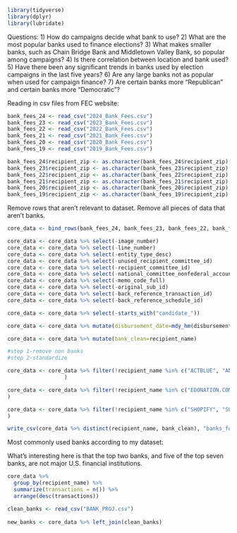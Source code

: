 ```r
library(tidyverse)
library(dplyr)
library(lubridate)
```

Questions: 1) How do campaigns decide what bank to use?
2) What are the most popular banks used to finance elections?
3) What makes smaller banks, such as Chain Bridge Bank and Middletown Valley Bank, so popular among campaigns?
4) Is there correlation between location and bank used?
5) Have there been any significant trends in banks used by election campaigns in the last five years?
6) Are any large banks not as popular when used for campaign finance?
7) Are certain banks more “Republican” and certain banks more “Democratic”?

Reading in csv files from FEC website:

```r
bank_fees_24 <- read_csv("2024_Bank_Fees.csv")
bank_fees_23 <- read_csv("2023_Bank_Fees.csv")
bank_fees_22 <- read_csv("2022_Bank_Fees.csv")
bank_fees_21 <- read_csv("2021_Bank_Fees.csv")
bank_fees_20 <- read_csv("2020_Bank_Fees.csv")
bank_fees_19 <- read_csv("2019_Bank_Fees.csv")

bank_fees_24$recipient_zip <- as.character(bank_fees_24$recipient_zip)
bank_fees_23$recipient_zip <- as.character(bank_fees_23$recipient_zip)
bank_fees_22$recipient_zip <- as.character(bank_fees_22$recipient_zip)
bank_fees_21$recipient_zip <- as.character(bank_fees_21$recipient_zip)
bank_fees_20$recipient_zip <- as.character(bank_fees_20$recipient_zip)
bank_fees_19$recipient_zip <- as.character(bank_fees_19$recipient_zip)


```
Remove rows that aren't relevant to dataset. Remove all pieces of data that aren't banks.
```r
core_data <- bind_rows(bank_fees_24, bank_fees_23, bank_fees_22, bank_fees_21, bank_fees_20, bank_fees_19)

core_data <- core_data %>% select(-image_number)
core_data <- core_data %>% select(-line_number)
core_data <- core_data %>% select(-entity_type_desc)
core_data <- core_data %>% select(-unused_recipient_committee_id)
core_data <- core_data %>% select(-recipient_committee_id)
core_data <- core_data %>% select(-national_committee_nonfederal_account)
core_data <- core_data %>% select(-memo_code_full)
core_data <- core_data %>% select(-original_sub_id)
core_data <- core_data %>% select(-back_reference_transaction_id)
core_data <- core_data %>% select(-back_reference_schedule_id)

core_data <- core_data %>% select(-starts_with("candidate_"))

core_data <- core_data %>% mutate(disbursement_date=mdy_hm(disbursement_date))

core_data <- core_data %>% mutate(bank_clean=recipient_name)

#step 1-remove non banks
#step 2-standardize

core_data <- core_data %>% filter(!recipient_name %in% c("ACTBLUE", "ANEDOT", "YU, EUGENE CHIN", "ZAHRADKA, TAWNJA", "VINCENT, ZACHARY", "VEED PRO", "US ONCOLOGY", "UNITEMIZED, EXPENSES", "UBER", "TOWNSEND FOR CONGRESS", "TARGETED VICTORY LLC", "TARGETED VICTORY", "STRIPE INC", "STRATEGIC PARTNERS & MEDIA LLC", "SOUTHERN IMPACT GROUP LLC", "SMALL UN-ITEMIZED EXPENDITURES", "SHAUN BROWN FOR VIRGINIA", "RYAN KRAUSE FOR CONGRESS", "SIFMA", "WILKINS STRATEGIES GROUP, LLC", "WESTERN ALLIANCE", "WALSH, SEAN P", "SOUTH MAIN STREET PROPERTIES II LTD", "SIGNAPAY", "RIGHT WOMEN PAC", "RAMOS, JAVIER", "PLUG & PLAY TECHNOLOGIES, INC.", "OLIVER, CHASE", "NORPAC", "NEW BLUE INTERACTIVE LLC", "NEW BLUE INTERACTIVE, LLC", "NATIONAL PROPANE GAS ASSOCIATION", "NCPSSM", "MITCHELL, CAITLIN", "MESSER CONSTRUCTION CO PAC", "MARSH AND MCLENNAN AGENCY LLC", "MARILYN FOR U S SENATE", "LEONID GRINBERG LLC", "K&L GATES LLP", "JUST REFORM PAC", "JONES, HUGH", "JANICEK FOR SENATE", "IMAGE DIRECT", "I. LANIER AVANT", "HUBBARD, LOURIN", "HONIGMAN, WILLIAM", "HOADLEY HOUSE LLC", "HENRYALAN", "GLOBAL SERVICE FEE", "GLOBAL PAYMENTS", "FRIENDS OF MICHAEL HOOD", "FOUTS, MATT", "GILSTRAP INC", "GILLERMAN, JONATHAN", "EZELL, MILTON LEVELL", "ELIAS LAW GROUP", "ELITEWORK PROPERTIES LLC", "EDUCATOR'S CU", "DONORBOX", "DIRECT MAIL PROCESSORS", "DIRECT MAIL PROCESSORS", "DEMATTEIS & RICCIARDELLO PLLC", "DC LOCKSMITH", "DANI FOR ILLINOIS", "DALSIMER, ALISON", "CONYERS, JOHN III", "CHICK-FIL-A", "CERTIFIED CONSERVATIVES PAC", "CALL HUB - GAGLERS INC.", "BRITEY LLC", "BROOKS FOR SENATE", "BRAINTREE", "BP BUSINESS CARD", "BILLHIGHWAY", "BIDPAL", "AUTHORIZENET", "AT&T", "ARK MED SOC PAC", "ARK MED SOCIETY PAC", "AMS POLITICAL ACTION COMMITTEE", "ACT BLUE AND BANK FEES", "10SIX CONSULTING", "WINRIGHT SRATEGIES, LLC", "WEBSITE HOSTING SERVICE", "VERITAS PROGRESSIVES PAC", "VANTIV ECOMMERCE", "TRUJILLO, CRYSTAL J DR.", "TRI COUNTIES", "THRIPP, RICHARD", "THREE ARBOR INSURANCE INC.", "THE GIVING BLOCK", "STEPHENS FOR CONGRESS", "SPEEDPRO IMAGING", "SALEM MEDIA GROUP", "RURAL ARIZONA ACTION", "REVV.CO DBA WINRED", "REVV FUNDRAISING PLATFORM", "RENASANT", "RAISE THE MONEY, INC.", "RAISE THE MONEY", "P & A ADMINISTRATIVE SERVICES INC", "PEX CARD", "NMI", "NGP VAN, INC.", "MOONCLERK", "LUCY LAUSER FOR CONGRESS", "JON CURTIS FOR CONGRESS", "HUDSON BAY COMPANY OF ILLINOIS", "HINDUS OF GEORGIA PAC", "GOODMAN CAMPAIGNS LLC", "GOOGLE", "VERGEBEN SERVICES COMPANY", "ACTBLUE TECHNICAL SERVICES", "ELAVON", "BLUEPAY, INC.", "SHOPIFY INC", "WINRED", "WEPAY, INC.", "OREGON RIGHT TO LIFE", "ALLIANT MERCHANT SOLUTION", "ANEDOT, INC.", "SHOPIFY INC.", "CIBC", "NUSENDA CREDIT UNION", "HEARTLAND PAYMENT SYSTEMS", "NUMERO", "CITI CARDS", "PEX", "PAYA", "FIRST BANKCARD", "BANKCARD ASSOCIATES", "CARDMEMBER SERVICE", "ALLIANT LLC", "UBT", "VOTESANE PAC", "HANCOCK WHITNEY", "CORNERSTONE PAYMENT SYSTEMS", "CARL, JERRY LEE JR", "TEXAS MEDICAL ASSOC", "CARDMEMBER SERVICES", "AXIA BANKCARD MERCHANT", "BOK FINANCIAL", "SQUARE, INC", "LOCAL 94-94A-94B IUOE - UNION", "ALLIANT MERCHANT SERVICES", "DHARMA MERCHANT SERVICES", "PINNACLE FINANCIAL PARTNERS", "STRIPE, INC.", "CHASE CARD SERVICES", "PARAGON PAYMENT SOLUTIONS", "ONEAZ CREDIT UNION", "AMERISERV FINANCIAL", "AMERICAN EXPRESS BANK FEES", "ACT BLUE", "UMB", "MERCHANT CARD SERVICES", "HUDSON VALLEY CREDIT UNION", "DEMOCRACY ENGINE", "CHASE CARDMEMBER SERVICES", "BEST CARD", "BALL STATE FEDERAL CREDIT UNION", "AUTHNET GATEWAY", "AA SERVICE FEES", "VANCO", "INTEGRATED SOLUTIONS", "FEDWIRE", "CYBERSOURCE", "WORLD PAY", "PAYPAL HOLDINGS, INC.", "AMERICAN EXPRESS COMPANY", "INTUIT PAYMENT SOLUTIONS", "ELITE CARD PROCESSING LLC", "DEMOCRACY ENGINE, LLC", "CITI CARD", "C&H FINANCIAL SERVICES", "AUTHNET", "BARCLAY'S CREDIT CARD", "SQUARE, INC.", "HUNTINGTON", "HONOR CREDIT UNION", "CHOICE FINANCIAL", "TRUIST MERCHANT SERVICES", "OMEGA PROCESSING", "INTUIT", "MARKETAXESS HOLDINGS INC. PAC", "FIRST DATA", "VISA", "VERGEBEN SERVICES", "WINRED TECHNICAL SERVICES") 
                  )

core_data <- core_data %>% filter(!recipient_name %in% c("EDONATION.COM", "PAYPAL MERCHANT SOLUTIONS, NA", "SQUARE", "SQUARE INC", "VENMO", "PAYPAL", "AUTHORIZE NET", "ELEVON", "V24-013", "PIRYX, INC.", "DNC TRAVEL ESCROW", "ISTREAM", "ENGAGE POLITICS", "ELITE CARD PROCESSING", "WORLDPAY, INC", "TRANSAXT", "SQUARESPACE", "SQUARE FEES", "RALPH AND LOIS DREW TRUST", "SAFEGUARD", "PUBLIX", "PRO ISRAEL AMERICA PAC", "OREGON RIGHT TO LIFE - C4", "MAVERICK PAYMENTS (M - MERCHANT)", "INFINEX INVESTMENTS INC.", "FULLSTREAM", "GEMINI", "DUPACO", "DELUXE CORPORATION", "DELUXE", "DONORBUREAU", "COOPERATIVE FEDERAL", "COMCAST CABLE", "COMMITTEE TO ELECT NATE CAIN", "CIGAR-PAC", "ALLY WESTSHORE LLC", "AFFINIPAY", "TRANSFIRST HOLDINGS", "SOUTHWESTERN ILLINOIS LECET", "HSP", "HARLAND CLARKE CHECKS", "FIRSTDATA MERCHANT SERVICES", "DROPBOX", "CLOVER.COM", "COMMERCIAL CREDIT CARDS", "BANK,, WEBSITE FEES", "AMERICAN EXPRESS SKYE BLUE", "AMERICAN EXPRESS GOLD 2", "UNITED STATES POSTAL SERVICE", "STRIPE, INC", "TD BUSINESS CARD", "SIMMONS BANK CREDIT CARD #4514", "STRIKE WEALTH INVESTMENT", "PAYROLL DATA PROCESSING INC", "MASTERCARD SERVICE CENTER", "MERCHANT SERVICE FEES", "MASTERCARD", "FULLSTEAM", "COGENCY GLOBAL INC", "ELAVON INC.", "EAGLE CREDIT CARD", "DISCOVER IT CARD", "CAMPAIGN FINANCIAL SERVICES", "BENNET COLORADO VICTORY FUND", "BB&T BANK CARD", "CHASE BA VISA - SKYE", "CITYWIDE", "CITI PRESTIGE", "ARISTOTLE INTERNATIONAL, INC", "AMERICAN EXPRESS CARD SERVICES", "AMERICAN EXPRESS BLUE BUS+", "USPS", "9SEVEN CONSULTING", "ACTBLUE TECHINICAL SERVICES", "AADVANTAGE MASTERCARD", "STATION SQUARE LLC", "QUICKBOOKS MERCHANT SERVICES", "QUICKBOOKS MERCHANT SERVICES", "FRIENDS OF KIRBY BIRGANS", "INTUIT, INC.", "OPPENHEIMER & CO. INC.", "MSCPAC", "FEES, BANK", "ELITE CARD PRO", "FIRST DATA MERCHANT SERVICES, LLC", "CARDMEMBER SERVICES - CREDIT CARD", "BENESYS, INC.", "BRAND NEW SENATE", "CARD CONNECT", "CITI BUSINESS CARD", "BANK FEES", "APWU", "WIN RED TECHNICAL SERVICES LLC", "VERIDIAN", "SCHWAB-HELLER", "VANTIV ECOMMERCE FUNDS", "QR-CODE-GENERATOR.COM", "PARAGON SOLUTIONS", "PAYPAL FEES", "NON BB CARD NOT PRESENT", "HOLYK, ISAAC", "INTELLZ, INC.", "MERCHANT CARD PROCESSING", "EVERTEC, INC", "CFS COMPLIANCE", "CARD SERVICES", "STIKE WEALTH INVESTMENT", "SENTINEL FEDERAL CREDIT UNION", "SECURITY BANKCARD CENTER, INC.", "SEFCU", "PARAGON PAYMENT SOLUTIONS, INC.", "PARAGON PAYMENT SOLUTION", "INTUIT, INC", "INTUIT MERCHANT SERVICES", "EXPRESS, AMERICAN", "CREDIT UNION NATIONAL ASSOCIATION", "CHASE CREDIT CARD", "CITIBANK CITI CARD", "COMMODORE PERRY FCU", "CAMPAIGN FINANCIAL SERVICES (CFS)", "BALL STATE FEDERAL CU", "VSECU", "WESTERN UNION", "UTILITIES EMPLOYEES CREDIT UNION", "PATRIOT FEDERAL CREDIT UNION", "FIRST VIRGINIA COMMUNITY-MADERA", "FIRST VIRGINIA", "DEMOCRACY ENGINE LLC", "COMMERCE BANKSHARES INC.", "COBALT CREDIT UNION VISA (SAC FCU)", "BRITISH AIRWAYS CHASE", "COBALT CREDIT UNION", "WSECU", "UW CREDIT UNION", "TRANSFIRST LLC", "HUBAY LLC", "RED CURVE SOLUTIONS", "DUNHAM TRUST COMPANY", "REVV LLC", "CHASE CARD BRITISH AIRWAYS", "BRENIZER, TAMMY", "BEST CARD, LLC", "WIRE TRANSFER CHARGE", "SQUARESPACE INC.", "SIGNATURE FCU", "STRIPE PAYMENT PROCESSING", "SERVISFIRST", "PAYPAL, INC.", "MB FINANCIAL", "POLITICAL COMMUNICATIONS, INC", "NORTH ISLAND CREDIT UNION", "NATIONBUILDER", "PEAK BUSINESS SOLUTIONS", "CITICARDS", "BANK OF AMERICA CREDIT CARD", "BB&T/TRUIST CREDIT CARD", "TSYS", "HAZE FOR CONGRESS COMMITTEE", "HARLAND CLARKE", "GIVESMART - COMMUNITY BRANDS", "BILL.COM", "AXCAPITAL, LLC", "WELLS FARGO CREDIT CARD", "SYNOVUS", "PROPAY INC", "POLITICAL COMMUNICATIONS, INC.", "MECU CREDIT UNION", "HOME FEDERAL", "EVENTBRITE", "ENT CREDIT UNION", "CORPORATE ONE FCU, INC.", "CLASSIC CITY", "CARD SERVICE CENTER", "C SPIRE", "BB&T BANK CREDIT CARD", "BANK SERVICE FEES", "NGP FEES", "ROYAL CREDIT UNION", "NGP FEES", "CHASE CARD SERVICE", "BANKCARD USA MERCHANT FEES", "STRIPE", "MELIO", "NGP VAN", "AUTHORIZE.NET", "AMERICAN EXPRESS", "ANEDOT.COM", "ARISTOTLE INTERNATIONAL", "SYNOVUS/NBSC", "MERCHANT SERVICES") 
)

core_data <- core_data %>% filter(!recipient_name %in% c("SHOPIFY", "SUPERIOR CREDIT UNION, INC.", "MERCHANT BANK CARD", "FIRSTBANK MERCHANT SERVICES", "ASSOCIATED CREDIT SERVICES, INC.", "ALLOYA CORPORATE - RAFFLE ACCOUNT", "THE BILLY PREMPEH FOR CONGRESS COMMITTEE", "SIMMONS BANK CREDIT CARD #2904", "PNC MERCHANT SERVICES", "MICHIGAN CREDIT UNION LEAGUE - VENDOR", "ALLOYA CORPORATE CREDIT UNION - RAF", "AMALGAMATED BANK CREDIT CARD", "U S BANK MERCHANT FEES", "PNC MERCHANT", "COMMERCE BANK CREDIT CARDS", "COMMITTEE TO ELECT KIMBERLY BIZON", "HARLAND CLARKE CORP.", "USAEPAY", "SIGNATURE CHECKING", "AMERICAN EXPRESS MERCHANT SERVICES", "BANK OF AMERICAN MERCHANT SERVICES", "AMALGAMATED INVESTMENT", "BANK FEES, N/A", "MILLBURY FEDERAL CREDIT UNION", "FIRST BANK CHICAGO - CARDMEMBER SERVICE", "CHASE PAYMENTECH", "CHASE PAYMENT TECH", "PAYPAL INC.", "BARCLAYS", "AADVANTAGE AVIATOR RED MASTERCARD", "BANKCARD", "EVENTBRITE INC", "FIRST BANK CARD", "STREAMLINE PAYMENTS", "SUNTRUST MERCHANT SERVICES", "CITIBANK CBO SERVICES", "TD MERCHANT SERVICES", "FIRST BANK MERCHANT SERVICES", "MORGAN STANLEY SMITH BARNEY LLC", "SPOKANE TEACHERS CREDIT UNION", "SOUTH CAROLINA FEDERAL CREDIT UNION", "BANKCARD CENTER", "CARDCONNECT", "ALLIANT MERCHANT SOLUTIONS", "STRIPE INC.", "TOWN AND COUNTRY CREDIT UNION", "FIRST DATA MERCHANT SERVICES")
)

write_csv(core_data %>% distinct(recipient_name, bank_clean), "banks_for_open_refine.csv")

```

Most commonly used banks according to my dataset: 

What's interesting here is that the top two banks, and five of the top seven banks, are not major U.S. financial institutions.
```r
core_data %>% 
  group_by(recipient_name) %>% 
  summarize(transactions = n()) %>% 
  arrange(desc(transactions))
```



```r
clean_banks <- read_csv("BANK_PROJ.csv") 
  
new_banks <- core_data %>% left_join(clean_banks) 



```



